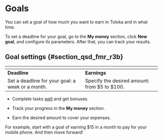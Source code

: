 # Goals

You can set a goal of how much you want to earn in Toloka and in what time.

To set a deadline for your goal, go to the **My money** section, click **New goal**, and configure its parameters. After that, you can track your results.

## Goal settings {#section_qsd_fmr_r3b}

| <img src="https://tlkfrontprod.azureedge.net/portal-production/static/uploaded/images/1676733316844/1676733316844_original_svg.svg" alt="" /> | <img src="https://tlkfrontprod.azureedge.net/portal-production/static/uploaded/images/1676733316435/1676733316435_original_svg.svg" alt="" /> |
|----------------------------------------------------------|-------------------------------------|
| **Deadline** | **Earnings** |
| Set a deadline for your goal: a week or a month. | Specify the desired amount: from $5 to $100. |

- Complete tasks [well](../tasks) and get bonuses.

- Track your progress in the **My money** section.

- Earn the desired amount to cover your expenses.

For example, start with a goal of earning $15 in a month to pay for your mobile phone. And then move forward!
